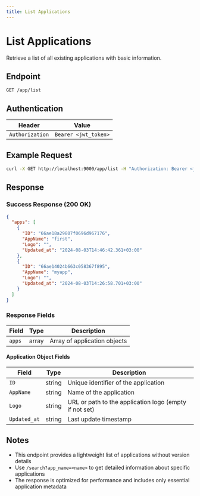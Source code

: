 ```yaml
---
title: List Applications
---
```


# List Applications

Retrieve a list of all existing applications with basic information.

## Endpoint

```
GET /app/list
```

## Authentication

| Header | Value |
|--------|-------|
| `Authorization` | `Bearer <jwt_token>` |

## Example Request

```bash
curl -X GET http://localhost:9000/app/list -H "Authorization: Bearer <jwt_token>"
```

## Response

### Success Response (200 OK)

```json
{
  "apps": [
    {
      "ID": "66ae18a29807f0696d967176",
      "AppName": "first",
      "Logo": "",
      "Updated_at": "2024-08-03T14:46:42.361+03:00"
    },
    {
      "ID": "66ae14024b663c058367f895",
      "AppName": "myapp",
      "Logo": "",
      "Updated_at": "2024-08-03T14:26:58.701+03:00"
    }
  ]
}
```

### Response Fields

| Field | Type | Description |
|-------|------|-------------|
| `apps` | array | Array of application objects |

#### Application Object Fields

| Field | Type | Description |
|-------|------|-------------|
| `ID` | string | Unique identifier of the application |
| `AppName` | string | Name of the application |
| `Logo` | string | URL or path to the application logo (empty if not set) |
| `Updated_at` | string | Last update timestamp |

## Notes

- This endpoint provides a lightweight list of applications without version details
- Use `/search?app_name=<name>` to get detailed information about specific applications
- The response is optimized for performance and includes only essential application metadata